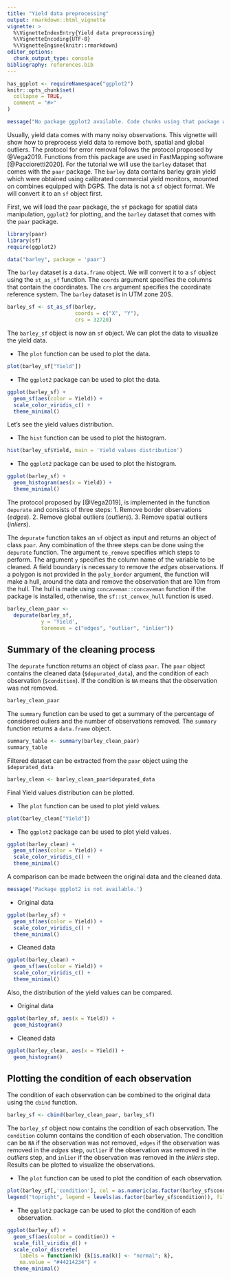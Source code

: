 ```yaml
---
title: "Yield data preprocessing"
output: rmarkdown::html_vignette
vignette: >
  %\VignetteIndexEntry{Yield data preprocessing}
  %\VignetteEncoding{UTF-8}
  %\VignetteEngine{knitr::rmarkdown}
editor_options: 
  chunk_output_type: console
bibliography: references.bib
---
```


```r
has_ggplot <- requireNamespace("ggplot2")
knitr::opts_chunk$set(
  collapse = TRUE,
  comment = "#>"
)
```

```r
message("No package ggplot2 available. Code chunks using that package will not be evaluated.")
```

Usually, yield data comes with many noisy observations. This vignette will show
how to preprocess yield data to remove both, spatial and global outliers. The
protocol for error removal follows the protocol proposed by @Vega2019. Functions
from this package are used in FastMapping software [@Paccioretti2020]. For the 
tutorial we will use the `barley` dataset that comes with the `paar` package. 
The `barley` data contains barley grain yield which were obtained using 
calibrated commercial yield monitors, mounted on combines equipped with DGPS.
The data is not a `sf` object format. We will convert it to an `sf` object first.

First, we will load the `paar` package, the `sf` package for spatial data 
manipulation, `ggplot2` for plotting, and the `barley` dataset that comes 
with the `paar` package.

```r
library(paar)
library(sf)
require(ggplot2)

data("barley", package = 'paar')
```

The `barley` dataset is a `data.frame` object. We will convert it to a `sf` 
object using the `st_as_sf` function. The `coords` argument specifies the 
columns that contain the coordinates. The `crs` argument specifies the 
coordinate reference system. The `barley` dataset is in UTM zone 20S.

```r
barley_sf <- st_as_sf(barley, 
                      coords = c("X", "Y"),
                      crs = 32720)
```

The `barley_sf` object is now an `sf` object. We can plot the data to visualize the yield data.

-   The `plot` function can be used to plot the data.

```r
plot(barley_sf["Yield"])
```

-   The `ggplot2` package can be used to plot the data.

```r
ggplot(barley_sf) +
  geom_sf(aes(color = Yield)) +
  scale_color_viridis_c() +
  theme_minimal()
```

Let's see the yield values distribution.

-   The `hist` function can be used to plot the histogram.

```r
hist(barley_sf$Yield, main = 'Yield values distribution')
```

-   The `ggplot2` package can be used to plot the histogram.

```r
ggplot(barley_sf) +
  geom_histogram(aes(x = Yield)) +
  theme_minimal()
```

The protocol proposed by [@Vega2019], is implemented in the function `depurate` 
and consists of three steps: 
1. Remove border observations (*edges*). 
2. Remove global outliers (*outliers*). 
3. Remove spatial outliers (*inliers*).

The `depurate` function takes an `sf` object as input and returns an object
of class `paar`. Any combination of the three steps can be done using 
the `depurate` function. The argument `to_remove` specifies which steps to 
perform. The argument `y` specifies the column name of the variable to be 
cleaned. A field boundary is necessary to remove the *edges* observations. 
If a polygon is not provided in the `poly_border` argument, the function will 
make a hull, around the data and remove the observation that are 10m from the 
hull. The hull is made using `concaveman::concaveman` function if the package 
is installed, otherwise, the `sf::st_convex_hull` function is used.

```r
barley_clean_paar <-
  depurate(barley_sf, 
           y = 'Yield',
           toremove = c("edges", "outlier", "inlier"))


```

## Summary of the cleaning process

The `depurate` function returns an object of class `paar`. The `paar` object 
contains the cleaned data (`$depurated_data`), and the condition of each 
observation (`$condition`). If the condition is `NA` means that the observation
was not removed.

```r
barley_clean_paar
```

The `summary` function can be used to get a summary of the percentage of 
considered ouliers and the number of observations removed. The `summary` 
function returns a `data.frame` object.

```r
summary_table <- summary(barley_clean_paar)
summary_table
```

Filtered dataset can be extracted from the `paar` object using the `$depurated_data`

```r
barley_clean <- barley_clean_paar$depurated_data
```

Final Yield values distribution can be plotted.

-   The `plot` function can be used to plot yield values.

```r
plot(barley_clean["Yield"])
```

-   The `ggplot2` package can be used to plot yield values.

```r
ggplot(barley_clean) +
  geom_sf(aes(color = Yield)) +
  scale_color_viridis_c() +
  theme_minimal()
```

A comparison can be made between the original data and the cleaned data.

```r
message('Package ggplot2 is not available.')
```

-   Original data

```r
ggplot(barley_sf) +
  geom_sf(aes(color = Yield)) +
  scale_color_viridis_c() +
  theme_minimal()
```

-   Cleaned data

```r
ggplot(barley_clean) +
  geom_sf(aes(color = Yield)) +
  scale_color_viridis_c() +
  theme_minimal()
```

Also, the distribution of the yield values can be compared.

-   Original data

```r
ggplot(barley_sf, aes(x = Yield)) +
  geom_histogram()
```

-   Cleaned data

```r
ggplot(barley_clean, aes(x = Yield)) +
  geom_histogram()
```

## Plotting the condition of each observation

The condition of each observation can be combined to the original data using the `cbind` function.

```r
barley_sf <- cbind(barley_clean_paar, barley_sf)
```

The `barley_sf` object now contains the condition of each observation. 
The `condition` column contains the condition of each observation. The 
condition can be `NA` if the observation was not removed, `edges` if the 
observation was removed in the *edges* step, `outlier` if the observation 
was removed in the *outliers* step, and `inlier` if the observation was 
removed in the *inliers* step. Results can be plotted to visualize the 
observations.

-   The `plot` function can be used to plot the condition of each observation.

```r
plot(barley_sf[,'condition'], col = as.numeric(as.factor(barley_sf$condition)))
legend("topright", legend = levels(as.factor(barley_sf$condition)), fill = 1:4)
```

-   The `ggplot2` package can be used to plot the condition of each observation.

```r
ggplot(barley_sf) +
  geom_sf(aes(color = condition)) +
  scale_fill_viridis_d() +
  scale_color_discrete(
    labels = function(k) {k[is.na(k)] <- "normal"; k},
    na.value = "#44214234") +
  theme_minimal()
```
